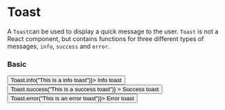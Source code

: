 
<Meta title="Components/Notify/Toast" component={Toast} />

# Toast

A `Toast`can be used to display a quick message to the user.
`Toast` is not a React component, but contains functions for three different types of messages, `info`, `success` and `error`.

### Basic

<Canvas>
    <Story name="basic">
        <Row>
            <Col span={8}>
                <Button block color="info" onClick={() => Toast.info("This is a info toast")}>
                    Info toast
                </Button>
            </Col>
            <Col span={8}>
                <Button
                    block
                    color="success"
                    onClick={() => Toast.success("This is a success toast")}
                >
                    Success toast
                </Button>
            </Col>
            <Col span={8}>
                <Button block color="error" onClick={() => Toast.error("This is an error toast")}>
                    Error toast
                </Button>
            </Col>
        </Row>
    </Story>
</Canvas>

